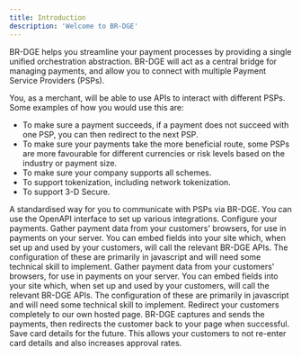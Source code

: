 ```yaml
---
title: Introduction
description: 'Welcome to BR-DGE'
---
```


BR-DGE helps you streamline your payment processes by providing a single unified orchestration abstraction. BR-DGE will act as a central bridge for managing payments, and allow you to connect with multiple Payment Service Providers (PSPs). 

You, as a merchant, will be able to use APIs to interact with different PSPs. Some examples of how you would use this are:
* To make sure a payment succeeds, if a payment does not succeed with one PSP, you can then redirect to the next PSP. 
* To make sure your payments take the more beneficial route, some PSPs are more favourable for different currencies or risk levels based on the industry or payment size.
* To make sure your company supports all schemes.
* To support tokenization, including network tokenization.
* To support 3-D Secure.





<CardGroup cols={2}>
  <Card
    title="REST API"
    icon="code"
    href="https://mintlify.com/docs/quickstart"
  >
    A standardised way for you to communicate with PSPs via BR-DGE. You can use the OpenAPI interface to set up various integrations.
  </Card>
  <Card
    title="Portal"
    icon="code"
    href="https://mintlify.com/docs/development"
  >
    Configure your payments.
  </Card>
  <Card
    title="Web SDK"
    icon="code"
    href="https://mintlify.com/docs/development"
  >
    Gather payment data from your customers' browsers, for use in payments on your server. You can embed fields into your site which, when set up and used by your customers, will call the relevant BR-DGE APIs. The configuration of these are primarily in javascript and will need some technical skill to implement.
  </Card>
  <Card
    title="Web SDK"
    icon="code"
    href="https://mintlify.com/docs/development"
  >
    Gather payment data from your customers' browsers, for use in payments on your server. You can embed fields into your site which, when set up and used by your customers, will call the relevant BR-DGE APIs. The configuration of these are primarily in javascript and will need some technical skill to implement.
  </Card>
  <Card
    title="Hosted Payment Page"
    icon="code"
    href="https://mintlify.com/docs/development"
  >
    Redirect your customers completely to our own hosted page. BR-DGE captures and sends the payments, then redirects the customer back to your page when successful. 
  </Card>
  <Card
    title="Vault"
    icon="code"
    href="https://mintlify.com/docs/development"
  >
    Save card details for the future. This allows your customers to not re-enter card details and also increases approval rates.
  </Card>
</CardGroup>